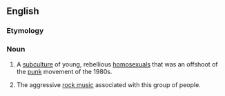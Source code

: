 ==English==

===Etymology===
{{suffix|queer|core}}

===Noun===
{{wikipedia}}
{{en-noun|-}}

# A [[subculture]] of young, rebellious [[homosexual]]s that was an offshoot of the [[punk]] movement of the 1980s.
# {{music}} The aggressive [[rock music]] associated with this group of people.